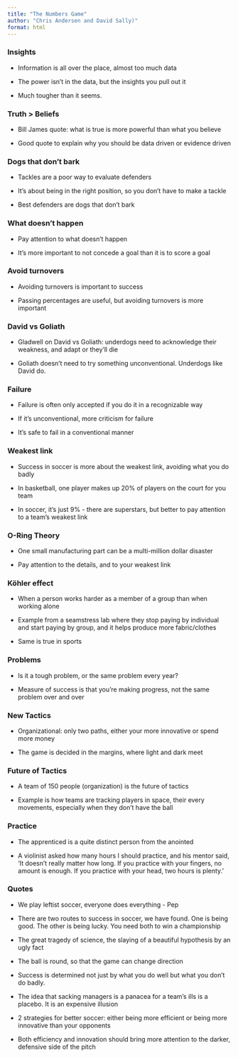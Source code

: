 ```yaml
---
title: "The Numbers Game"
author: "Chris Andersen and David Sally)"
format: html
---
```


### Insights

- Information is all over the place, almost too much data 

- The power isn’t in the data, but the insights you pull out it  

- Much tougher than it seems.

### Truth > Beliefs

- Bill James quote: what is true is more powerful than what you believe 

- Good quote to explain why you should be data driven or evidence driven 

### Dogs that don't bark 

- Tackles are a poor way to evaluate defenders

- It’s about being in the right position, so you don’t have to make a tackle

- Best defenders are dogs that don’t bark 

### What doesn't happen 

- Pay attention to what doesn’t happen 

- It’s more important to not concede a goal than it is to score a goal 

### Avoid turnovers

- Avoiding turnovers is important to success 

- Passing percentages are useful, but avoiding turnovers is more important 

### David vs Goliath 

- Gladwell on David vs Goliath: underdogs need to acknowledge their weakness, and adapt or they’ll die 

- Goliath doesn’t need to try something unconventional. Underdogs like David do.

### Failure

- Failure is often only accepted if you do it in a recognizable way 

- If it's unconventional, more criticism for failure 

- It's safe to fail in a conventional manner 

### Weakest link 

- Success in soccer is more about the weakest link, avoiding what you do badly 

- In basketball, one player makes up 20% of players on the court for you team 

- In soccer, it’s just 9% - there are superstars, but better to pay attention to a team’s weakest link 

### O-Ring Theory

- One small manufacturing part can be a multi-million dollar disaster 

- Pay attention to the details, and to your weakest link 

### Köhler effect 

- When a person works harder as a member of a group than when working alone 

- Example from a seamstress lab where they stop paying by individual and start paying by group, and it helps produce more fabric/clothes 

- Same is true in sports 

### Problems 

- Is it a tough problem, or the same problem every year? 

- Measure of success is that you’re making progress, not the same problem over and over 

### New Tactics 

- Organizational: only two paths, either your more innovative or spend more money 

- The game is decided in the margins, where light and dark meet

### Future of Tactics

- A team of 150 people (organization) is the future of tactics 

- Example is how teams are tracking players in space, their every movements, especially when they don’t have the ball 

### Practice 

- The apprenticed is a quite distinct person from the anointed 

- A violinist asked how many hours I should practice, and his mentor said, ‘It doesn’t really matter how long. If you practice with your fingers, no amount is enough. If you practice with your head, two hours is plenty.’

### Quotes 

- We play leftist soccer, everyone does everything - Pep

- There are two routes to success in soccer, we have found. One is being good. The other is being lucky. You need both to win a championship

- The great tragedy of science, the slaying of a beautiful hypothesis by an ugly fact 

- The ball is round, so that the game can change direction

- Success is determined not just by what you do well but what you don’t do badly.

- The idea that sacking managers is a panacea for a team’s ills is a placebo. It is an expensive illusion

- 2 strategies for better soccer: either being more efficient or being more innovative than your opponents 

- Both efficiency and innovation should bring more attention to the darker, defensive side of the pitch 
